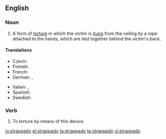 ==English==
{{wikipedia}}

===Noun===
{{en-noun|~|strappados|strappadoes}}

# A form of [[torture]] in which the victim is [[hung]] from the ceiling by a rope attached to the hands, which are tied together behind the victim's back.

====Translations====
{{trans-top|form of torture}}
* Czech: {{t|cs|estrapáda}}
* Finnish: {{t|fi|strappado}}
* French: {{t+|fr|estrapade|f}}
* German: {{t|de|Strappado}}, {{t+|de|Pendel}}
{{trans-mid}}
* Italian: {{t|it|strappata|f}}, {{t|it|tratti di fune}}
* Spanish: {{t+|es|garrucha|f}}
* Swedish: {{t|sv|strappado}}
{{trans-bottom}}

===Verb===
{{en-verb}}

# {{context|transitive|lang=en}} To torture by means of this device.

[[io:strappado]]
[[pl:strappado]]
[[ta:strappado]]
[[te:strappado]]
[[vi:strappado]]